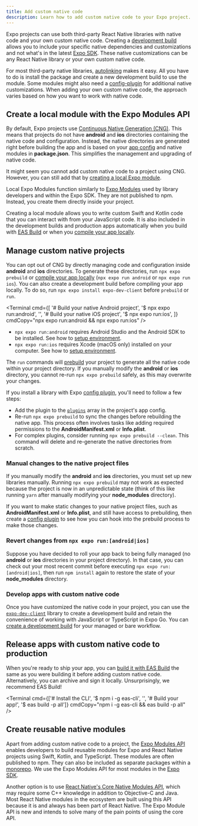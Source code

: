 ```yaml
---
title: Add custom native code
description: Learn how to add custom native code to your Expo project.
---
```



Expo projects can use both third-party React Native libraries with native code and your own custom native code. Creating a [development build](/workflow/overview/#development-builds) allows you to include your specific native dependencies and customizations and not what's in the latest [Expo SDK](/versions/latest/). These native customizations can be any React Native library or your own custom native code.

For most third-party native libraries, [autolinking](/modules/autolinking/) makes it easy. All you have to do is install the package and create a new development build to use the module. Some modules might also need a [config-plugin](/config-plugins/introduction) for additional native customizations. When adding your own custom native code, the approach varies based on how you want to work with native code.

## Create a local module with the Expo Modules API

By default, Expo projects use [Continuous Native Generation (CNG)](/workflow/continuous-native-generation). This means that projects do not have **android** and **ios** directories containing the native code and configuration. Instead, the native directories are generated right before building the app and is based on your [app config](/workflow/configuration) and native modules in **package.json**. This simplifies the management and upgrading of native code.

It might seem you cannot add custom native code to a project using CNG. However, you can still add that by [creating a local Expo module](modules/get-started/#creating-the-local-expo-module). 

Local Expo Modules function similarly to [Expo Modules](/modules/overview/) used by library developers and within the Expo SDK. They are not published to npm. Instead, you create them directly inside your project. 

Creating a local module allows you to write custom Swift and Kotlin code that you can interact with from your JavaScript code. It is also included in the development builds and production apps automatically when you build with [EAS Build](/build/introduction) or when you [compile your app locally](/guides/local-app-development/#local-app-compilation).

## Manage custom native projects

You can opt out of CNG by directly managing code and configuration inside **android** and **ios** directories. To generate these directories, run `npx expo prebuild` or [compile your app locally](/guides/local-app-development/#local-app-compilation) (`npx expo run android` or `npx expo run ios`). You can also create a development build before compiling your app locally. To do so, run `npx expo install expo-dev-client` before `prebuild` or `run`.

<Terminal
  cmd={[
    '# Build your native Android project',
    '$ npx expo run:android',
    '',
    '# Build your native iOS project',
    '$ npx expo run:ios',
  ]}
  cmdCopy="npx expo run:android && npx expo run:ios"
/>

- `npx expo run:android` requires Android Studio and the Android SDK to be installed. See how to [setup environment](/guides/local-app-development/#android).
- `npx expo run:ios` requires Xcode (macOS only) installed on your computer. See how to [setup environment](/guides/local-app-development/#ios).

The `run` commands will [prebuild](/workflow/prebuild/) your project to generate all the native code within your project directory. If you manually modify the **android** or **ios** directory, you cannot re-run `npx expo prebuild` safely, as this may overwrite your changes.

If you install a library with Expo [config plugin](/config-plugins/introduction/), you'll need to follow a few steps:

- Add the plugin to the [`plugins`](/versions/latest/config/app/#plugins) array in the project's app config.
- Re-run `npx expo prebuild` to sync the changes before rebuilding the native app. This process often involves tasks like adding required permissions to the **AndroidManifest.xml** or **Info.plist**.
- For complex plugins, consider running `npx expo prebuild --clean`. This command will delete and re-generate the native directories from scratch.

### Manual changes to the native project files

If you manually modify the **android** and **ios** directories, you must set up new libraries manually. Running `npx expo prebuild` may not work as expected because the project is now in an unpredictable state (think of this like running `yarn` after manually modifying your **node_modules** directory).

If you want to make static changes to your native project files, such as **AndroidManifest.xml** or **Info.plist**, and still have access to prebuilding, then create a [config plugin](/config-plugins/plugins-and-mods/#create-a-plugin) to see how you can hook into the prebuild process to make those changes.

### Revert changes from `npx expo run:[android|ios]`

Suppose you have decided to roll your app back to being fully managed (no **android** or **ios** directories in your project directory). In that case, you can check out your most recent commit before executing `npx expo run:[android|ios]`, then run `npm install` again to restore the state of your **node_modules** directory.

### Develop apps with custom native code

Once you have customized the native code in your project, you can use the [`expo-dev-client`](/develop/development-builds/introduction/#what-is-an-expo-dev-client) library to create a development build and retain the convenience of working with JavaScript or TypeScript in Expo Go. You can [create a development build](/develop/development-builds/create-a-build/) for your managed or bare workflow.

## Release apps with custom native code to production

When you're ready to ship your app, you can [build it with EAS Build](/build/introduction) the same as you were building it before adding custom native code. Alternatively, you can archive and sign it locally. Unsurprisingly, we recommend EAS Build!

<Terminal
  cmd={['# Install the CLI', '$ npm i -g eas-cli', '', '# Build your app!', '$ eas build -p all']}
  cmdCopy="npm i -g eas-cli && eas build -p all"
/>

## Create reusable native modules

Apart from adding custom native code to a project, the [Expo Modules API](/modules/overview) enables developers to build reusable modules for Expo and React Native projects using Swift, Kotlin, and TypeScript. These modules are often published to npm. They can also be included as separate packages within a [monorepo](/guides/monorepo). We use the Expo Modules API for most modules in the [Expo SDK](/versions/latest).

Another option is to use [React Native's Core Native Modules API](https://reactnative.dev/docs/native-modules-intro), which may require some C++ knowledge in addition to Objective-C and Java. Most React Native modules in the ecosystem are built using this API because it is and always has been part of React Native. The Expo Module API is new and intends to solve many of the pain points of using the core API.

